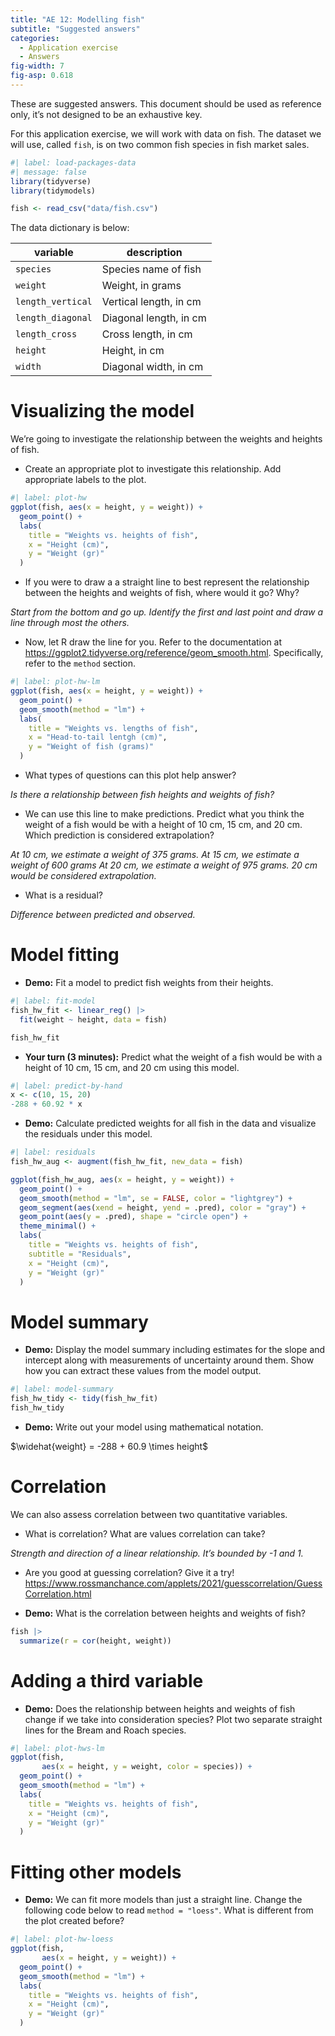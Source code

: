 ```yaml
---
title: "AE 12: Modelling fish"
subtitle: "Suggested answers"
categories: 
  - Application exercise
  - Answers
fig-width: 7
fig-asp: 0.618
---
```


::: callout-important
These are suggested answers.
This document should be used as reference only, it's not designed to be an exhaustive key.
:::

For this application exercise, we will work with data on fish.
The dataset we will use, called `fish`, is on two common fish species in fish market sales.

```r
#| label: load-packages-data
#| message: false
library(tidyverse)
library(tidymodels)

fish <- read_csv("data/fish.csv")
```

The data dictionary is below:

| **variable**      | **description**        |
|-------------------|------------------------|
| `species`         | Species name of fish   |
| `weight`          | Weight, in grams       |
| `length_vertical` | Vertical length, in cm |
| `length_diagonal` | Diagonal length, in cm |
| `length_cross`    | Cross length, in cm    |
| `height`          | Height, in cm          |
| `width`           | Diagonal width, in cm  |

# Visualizing the model

We're going to investigate the relationship between the weights and heights of fish.

-   Create an appropriate plot to investigate this relationship. Add appropriate labels to the plot.

```r
#| label: plot-hw
ggplot(fish, aes(x = height, y = weight)) +
  geom_point() +
  labs(
    title = "Weights vs. heights of fish",
    x = "Height (cm)",
    y = "Weight (gr)"
  )
```

-   If you were to draw a a straight line to best represent the relationship between the heights and weights of fish, where would it go?
    Why?

*Start from the bottom and go up. Identify the first and last point and draw a line through most the others.*

-   Now, let R draw the line for you.
    Refer to the documentation at <https://ggplot2.tidyverse.org/reference/geom_smooth.html>.
    Specifically, refer to the `method` section.

```r
#| label: plot-hw-lm
ggplot(fish, aes(x = height, y = weight)) +
  geom_point() +
  geom_smooth(method = "lm") +
  labs(
    title = "Weights vs. lengths of fish",
    x = "Head-to-tail lentgh (cm)",
    y = "Weight of fish (grams)"
  )
```

-   What types of questions can this plot help answer?

*Is there a relationship between fish heights and weights of fish?*

-   We can use this line to make predictions.
    Predict what you think the weight of a fish would be with a height of 10 cm, 15 cm, and 20 cm.
    Which prediction is considered extrapolation?

*At 10 cm, we estimate a weight of 375 grams. At 15 cm, we estimate a weight of 600 grams At 20 cm, we estimate a weight of 975 grams. 20 cm would be considered extrapolation.*

-   What is a residual?

*Difference between predicted and observed.*

# Model fitting

-   **Demo:** Fit a model to predict fish weights from their heights.

```r
#| label: fit-model
fish_hw_fit <- linear_reg() |>
  fit(weight ~ height, data = fish)

fish_hw_fit
```

-   **Your turn (3 minutes):** Predict what the weight of a fish would be with a height of 10 cm, 15 cm, and 20 cm using this model.

```r
#| label: predict-by-hand
x <- c(10, 15, 20)
-288 + 60.92 * x
```

-   **Demo:** Calculate predicted weights for all fish in the data and visualize the residuals under this model.

```r
#| label: residuals
fish_hw_aug <- augment(fish_hw_fit, new_data = fish)

ggplot(fish_hw_aug, aes(x = height, y = weight)) + 
  geom_point() + 
  geom_smooth(method = "lm", se = FALSE, color = "lightgrey") +  
  geom_segment(aes(xend = height, yend = .pred), color = "gray") +  
  geom_point(aes(y = .pred), shape = "circle open") + 
  theme_minimal() +
  labs(
    title = "Weights vs. heights of fish",
    subtitle = "Residuals",
    x = "Height (cm)",
    y = "Weight (gr)"
  )
```

# Model summary

-   **Demo:** Display the model summary including estimates for the slope and intercept along with measurements of uncertainty around them. Show how you can extract these values from the model output.

```r
#| label: model-summary
fish_hw_tidy <- tidy(fish_hw_fit)
fish_hw_tidy
```

-   **Demo:** Write out your model using mathematical notation.

$\widehat{weight} = -288 + 60.9 \times height$

# Correlation

We can also assess correlation between two quantitative variables.

-   What is correlation?
    What are values correlation can take?

*Strength and direction of a linear relationship. It's bounded by -1 and 1.*

-   Are you good at guessing correlation?
    Give it a try!
    <https://www.rossmanchance.com/applets/2021/guesscorrelation/GuessCorrelation.html>

-   **Demo:** What is the correlation between heights and weights of fish?

```r
fish |>
  summarize(r = cor(height, weight))
```

# Adding a third variable

-   **Demo:** Does the relationship between heights and weights of fish change if we take into consideration species? Plot two separate straight lines for the Bream and Roach species.

```r
#| label: plot-hws-lm
ggplot(fish, 
       aes(x = height, y = weight, color = species)) +
  geom_point() +
  geom_smooth(method = "lm") +
  labs(
    title = "Weights vs. heights of fish",
    x = "Height (cm)",
    y = "Weight (gr)"
  )
```

# Fitting other models

-   **Demo:** We can fit more models than just a straight line. Change the following code below to read `method = "loess"`. What is different from the plot created before?

```r
#| label: plot-hw-loess
ggplot(fish, 
       aes(x = height, y = weight)) +
  geom_point() +
  geom_smooth(method = "lm") +
  labs(
    title = "Weights vs. heights of fish",
    x = "Height (cm)",
    y = "Weight (gr)"
  )
```
